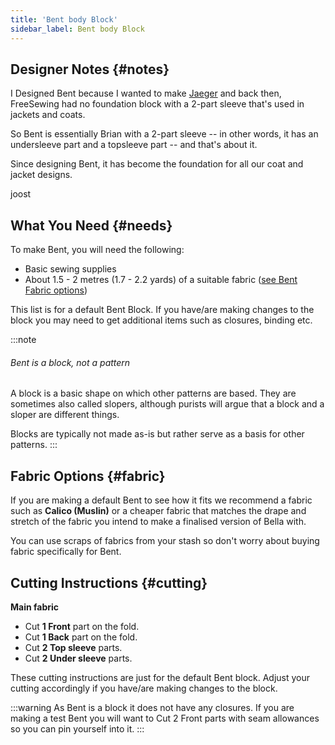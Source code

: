 ```yaml
---
title: 'Bent body Block'
sidebar_label: Bent body Block
---
```


<DesignInfo design="bent" docs />

## Designer Notes {#notes}

I Designed Bent because I wanted to make [Jaeger](/designs/jaeger) and back
then, FreeSewing had no foundation block with a 2-part sleeve that's used in
jackets and coats.

So Bent is essentially Brian with a 2-part sleeve -- in other words, it has an
undersleeve part and a topsleeve part -- and that's about it.

Since designing Bent, it has become the foundation for all our coat and jacket
designs.

joost

## What You Need {#needs}

To make Bent, you will need the following:

- Basic sewing supplies
- About 1.5 - 2 metres (1.7 - 2.2 yards) of a suitable fabric ([see Bent Fabric options](/docs/designs/bent/fabric/))

This list is for a default Bent Block. If you have/are making changes to the block you may need to get additional items such as closures, binding etc.

:::note

###### Bent is a block, not a pattern

A block is a basic shape on which other patterns are based.
They are sometimes also called slopers, although purists will argue that a block and a sloper are different things.

Blocks are typically not made as-is but rather serve as a basis for other patterns.
:::

## Fabric Options {#fabric}

If you are making a default Bent to see how it fits we recommend a fabric such as **Calico (Muslin)** or a cheaper fabric that matches the drape and stretch of the fabric you intend to make a finalised version of Bella with.

You can use scraps of fabrics from your stash so don't worry about buying fabric specifically for Bent.

## Cutting Instructions {#cutting}

**Main fabric**

- Cut **1 Front** part on the fold.
- Cut **1 Back** part on the fold.
- Cut **2 Top sleeve** parts.
- Cut **2 Under sleeve** parts.

These cutting instructions are just for the default Bent block. Adjust your cutting accordingly if you have/are making changes to the block.

:::warning
As Bent is a block it does not have any closures. If you are making a test Bent you will want to Cut 2 Front parts with seam allowances so you can pin yourself into it.
:::
